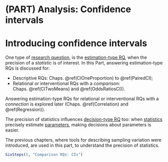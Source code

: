 # (PART) Analysis: Confidence intervals {-}



# Introducing confidence intervals {#CIIntro}

One type of
[research question](#TwoApproaches),
is the
[estimation-type RQ](#TwoApproachesCI),
when the precision of a *statistic* is of interest.
In this Part,
answering estimation-type RQs is discussed for:

* Descriptive RQs:
  Chaps.&nbsp;\@ref(CIOneProportion) to \@ref(PairedCI);
* Relational or interventional RQs with a *comparison*:
  Chaps.&nbsp;\@ref(CITwoMeans) and \@ref(OddsRatiosCI)).

Answering estimation-type RQs for relational or interventional RQs with a 
*connection* is explored later
(Chaps.&nbsp;\@ref(Correlation) and \@ref(Regression)).

The precision of statistics influences
[decision-type RQ](#TwoApproachesHT) too:
when [statistics](##StatisticsAndParameters) precisely estimate [parameters](##StatisticsAndParameters),
making decisions about parameters is easier.

The previous chapters,
where tools for describing sampling variation were introduced,
are used in this part,
to understand the precision
of statistics.


```r
SixSteps(5, "Comparison RQs: CIs")
```



